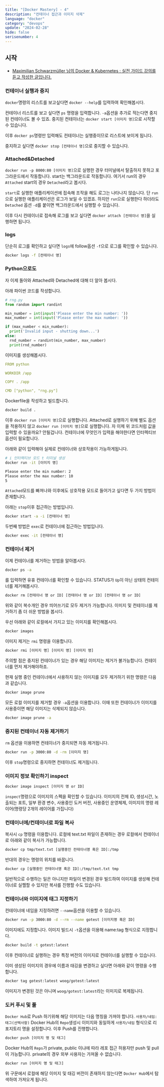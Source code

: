 ```yaml
---
title: "[Docker Mastery] - 4"
description: "컨테이너 접근과 이미지 삭제"
language: "docker"
category: "devops"
update: "2024-02-28"
hide: false
serisenumber: 4
---
```


## 시작

- [Maximilian Schwarzmüller 님의 Docker & Kubernetes : 실전 가이드 강의를 듣고 작성한 글입니다.](https://www.udemy.com/course/docker-kubernetes-2022/?couponCode=KEEPLEARNING)

### 컨테이너 실행과 중지

`docker`명령의 리스트를 보고싶다면 `docker --help`를 입력하여 확인해봅시다.

컨테이너 리스트를 보고 싶다면 `ps` 명령을 입력합니다. `-a`옵션을 추가로 적는다면 중지된 컨테이너도 볼 수 있죠. 중지된 컨테이너는 `docker start [이미지 명]`으로 시작할 수 있습니다.  

이후 `docker ps`명령만 입력해도 컨테이너는 실행중이므로 리스트에 보이게 됩니다.

중지하고 싶다면 `docker stop [컨테이너 명]`으로 중지할 수 있습니다.

### Attached&Detached

`docker run -p 8000:80 [이미지 명]`으로 실행한 경우 터미널에서 탈출하지 못하고 포그라운드에서 작동합니다. start는 백그라운드로 작동합니다. 여기서 run의 경우 `Attached` start의 경우 `Detached`라고 봅시다.

`start`로 실행한 애플리케이션에 접속해 조작을 해도 로그는 나타나지 않습니다. 단 `run`으로 실행한 애플리케이션은 로그가 보일 수 있겠죠. 하지만 `run`으로 실행한다 하더라도 `Detached` 옵션 `-d`를 붙이면 백그라운드에서 실행할 수 있습니다.

이후 다시 컨테이너로 접속해 로그를 보고 싶다면 `docker attach [컨테이너 명]`을 실행하면 됩니다.

### logs

단순히 로그를 확인하고 싶다면 `logs`에 follow옵션 `-f`으로 로그를 확인할 수 있습니다.

```bash
docker logs -f [컨테이너 명]
```

### Python으로도
자 이제 돌아와 Attached와 Detached에 대해 더 알아 봅시다.

아래 파이썬 코드를 작성합니다.

```py
# rng.py
from random import randint

min_number = int(input('Please enter the min number: '))
max_number = int(input('Please enter the max number: '))

if (max_number < min_number):
  print('Invalid input - shutting down...')
else:
  rnd_number = randint(min_number, max_number)
  print(rnd_number)
```

이미지를 생성해봅시다.

```yaml
FROM python

WORKDIR /app

COPY . /app

CMD ["python", "rng.py"]
```

Dockerfile을 작성하고 빌드합니다.
```bash
docker build .
```

이후 `docker run [이미지 명]`으로 실행합니다. Attached로 실행하기 위해 별도 옵션을 적용하지 않고 `docker run [이미지 명]`으로 실행합니다. 자 이제 위 코드처럼 값을 입력할 수 있을까요? 안될겁니다. 컨테이너에 무엇인가 입력을 해야한다면 인터렉티브 옵션이 필요합니다.

아래와 같이 입력해야 실제로 컨테이너와 상호작용이 가능하게됩니다.

```bash
# i 인터렉티브 모드 t 터미널 생성
docker run -it [이미지 명]
```

```bash
Please enter the min number: 2
Please enter the max number: 10
5
```

`Attached`모드를 빠져나와 이후에도 상호작용 모드로 들어가고 싶다면 두 가지 방법이 존재합니다.

아래는 `stop`이후 접근하는 방법입니다.

```bash
docker start -a -i [컨테이너 명]
```

두번째 방법은 `exec`로 컨테이너에 접근하는 방법입니다.

```bash
docker exec -it [컨테이너 명]
```

### 컨테이너 제거

이제 컨테이너를 제거하는 방법을 알아봅시다.

```bash
docker ps -a
```

를 입력하면 유휴 컨테이너를 확인할 수 있습니다. STATUS가 `Up`이 아닌 상태의 컨테이너를 제거해봅시다.

```bash
docker rm [컨테이너 명 or ID] [컨테이너 명 or ID] [컨테이너 명 or ID]
```

위와 같이 복수개인 경우 띄어쓰기로 모두 제거가 가능합니다. 이미지 및 컨테이너를 제거하기 좀 더 쉬운 방법을 봅시다.

우선 아래와 같이 로컬에서 가지고 있는 이미지를 확인해봅시다.

```bash
docker images
```

이미지 제거는 `rmi` 명령을 이용합니다.

```bash
docker rmi [이미지 명] [이미지 명] [이미지 명]
```

주의할 점은 중지된 컨테이너가 있는 경우 해당 이미지는 제거가 불가능합니다. 컨테이너를 먼저 제거해야하죠.

현재 실행 중인 컨테이너에서 사용하지 않는 이미지를 모두 제거하기 위한 명령은 다음과 같습니다.

```bash
docker image prune
```

모든 로컬 이미지를 제거할 경우 `-a`옵션을 이용합니다. 이때 또한 컨테이너가 이미지를 사용중이면 해당 이미지는 삭제되지 않습니다.

```bash
docker image prune -a
```

### 중지된 컨테이너 자동 제거하기

`rm` 옵션을 이용하면 컨테이너가 중지되면 자동 제거됩니다.

```bash
docker run -p 3000:80 -d -rm [이미지 명]
```

이후 `stop`명령으로 중지하면 컨테이너도 제거됩니다.

### 이미지 정보 확인하기 inspect

```bash
docker image inspect [이미지 명 or ID]
```

`inspect`명령으로 이미지의 스펙을 확인할 수 있습니다. 이미지의 전체 ID, 생성시간, 노출되는 포트, 일부 환경 변수, 사용중인 도커 버전, 사용중인 운영체제, 이미지의 명령 레이어(명령당 2개의 레이어를 가집니다)

### 컨테이너에/컨테이너로 파일 복사

복사시 `cp` 명령을 이용합니다. 로컬에 text.txt 파일이 존재하는 경우 로컬에서 컨테이너로 아래와 같이 복사가 가능합니다.

```bash
docker cp tmp/text.txt [실행중인 컨테이너명 혹은 ID]:/tmp
```

반대의 경우는 명령의 위치를 바꿉니다.

```bash
docker cp [실행중인 컨테이너명 혹은 ID]:/tmp/text.txt tmp
```

일반적으로 수행하는 일은 아니지만 파일이 변경된 경우 빌드하여 이미지를 생성해 컨테이너로 실핼할 수 있지만 복사를 진행할 수도 있습니다.

### 컨테이너와 이미지에 태그 지정하기

컨테이너에 네임을 지정하려면 `--name`옵션을 이용할 수 있습니다.

```bash
docker run -p 3000:80 -d --rm --name gotest [이미지명 혹은 ID]
```

이미지에도 지정합니다. 이미지 빌드시 `-t`옵션을 이용해 name:tag 형식으로 지정합니다.

```bash
docker build -t gotest:latest
```

이후 컨테이너로 실행하는 경우 특정 버전의 이미지로 컨테이너를 실행할 수 있습니다.

이미 생성된 이미지의 경우에 이름과 태깅을 변경하고 싶다면 아래와 같이 명령을 수행합니다.

```bash
docker tag gotest:latest woog/gotest:latest
```

이미지가 변경된 것은 아니며 `woog/gotest:latest`라는 이미지로 복제됩니다.

### 도커 푸시 및 풀

`Docker Hub`로 Push 하기위해 해당 이미지는 다음 명칭을 가져야 합니다. `사용자/네임:태그(선택사항)` Docker Hub의 `Repo`생성시 이미지와 동일하게 `사용자/네임` 형식으로 리포지토리 명을 설정합니다. 이후 Push를 진행합니다.

```bash
docker push [이미지 명 및 태그]
```

Docker Hub의 `Reps`가 private, public 이냐에 따라 레포 접근 허용자만 push 및 pull이 가능합니다. private의 경우 외부 사용자는 가져올 수 없습니다.

```bash
docker run [이미지 명 및 태그]
```

위 구문에서 로컬에 해당 이미지 및 태깅 버전이 존재하지 않는다면 `Docker Hub`에서 탐색하여 가져오게 됩니다.